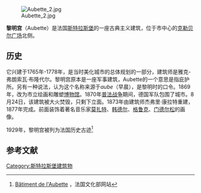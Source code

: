 [[File:Aubette_2.jpg|thumb]]

'''黎明宫'''（Aubette）是法国[[斯特拉斯堡|斯特拉斯堡]]的一座古典主义建筑，位于市中心的[[克勒贝尔广场|克勒贝尔广场]]北侧。

==历史==
它兴建于1765年-1778年，是当时美化城市的总体规划的一部分，建筑师是雅克-弗朗索瓦·布隆代尔。黎明宫原本是一座军事建筑，Aubette的一个意思是指庇护所。另有一种说法，认为这个名称来源于''aube''（早晨），是黎明时的口令。1869年，改为市立绘画和雕塑[[博物馆|博物馆]]。1870年[[普法战争|普法战争]]期间，德国军队包围了城市。8月24日，该建筑被大火焚毁，只剩下立面。1873年由建筑师杰弗里·康拉特重建，1877年完成。前面装饰着著名音乐家[[莫扎特|莫扎特]]、[[韩德尔|韩德尔]]、[[格鲁克|格鲁克]]、[[门德尔松|门德尔松]]的画像。

1929年，黎明宫被列为法国历史古迹<ref>[http://www.culture.gouv.fr/public/mistral/merimee_fr?ACTION=CHERCHER&FIELD_1=REF&VALUE_1=PA00085014 Bâtiment de l'Aubette] {{Wayback|url=http://www.culture.gouv.fr/public/mistral/merimee_fr?ACTION=CHERCHER&FIELD_1=REF&VALUE_1=PA00085014 |date=20150926183907 }}，法国文化部网站</ref> 

== 参考文献 ==
<references />

[[Category:斯特拉斯堡建筑物|Category:斯特拉斯堡建筑物]]